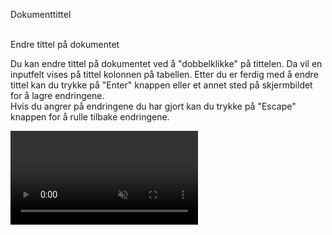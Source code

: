 
<Heading size="medium">Dokumenttittel</Heading>

<br/>
<Heading size="small">Endre tittel på dokumentet</Heading>

Du kan endre tittel på dokumentet ved å "dobbelklikke" på tittelen. Da vil en inputfelt vises på tittel kolonnen på tabellen. 
Etter du er ferdig med å endre tittel kan du trykke på "Enter" knappen eller et annet sted på skjermbildet for å lagre endringene. <br/>
Hvis du angrer på endringene du har gjort kan du trykke på "Escape" knappen for å rulle tilbake endringene.

<video autoPlay loop muted playsInline className="w-full border border-solid border-blue-50 mt-4">
    <source src={doktable} type="video/mp4" />
</video>
